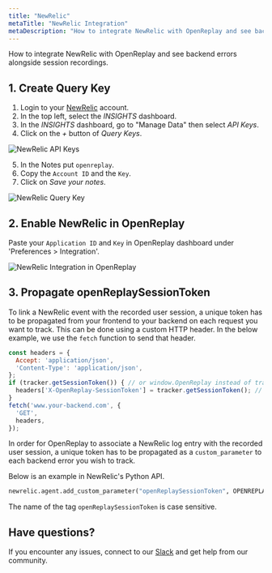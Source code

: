 ```yaml
---
title: "NewRelic"
metaTitle: "NewRelic Integration"
metaDescription: "How to integrate NewRelic with OpenReplay and see backend errors alongside session replays."
---
```


How to integrate NewRelic with OpenReplay and see backend errors alongside session recordings.

## 1. Create Query Key

1. Login to your [NewRelic](https://newrelic.com) account.
2. In the top left, select the *INSIGHTS* dashboard.
3. In the *INSIGHTS* dashboard, go to "Manage Data" then select *API Keys*.
4. Click on the *+* button of *Query Keys*.

![NewRelic API Keys](/static/newrelic-1.png#center)

5. In the Notes put `openreplay`.
6. Copy the `Account ID` and the `Key`.
7. Click on *Save your notes*.

![NewRelic Query Key](/static/newrelic-2.png#center)

## 2. Enable NewRelic in OpenReplay

Paste your `Application ID` and `Key` in OpenReplay dashboard under 'Preferences > Integration'.

![NewRelic Integration in OpenReplay](/static/newrelic-3.jpg#center)

## 3. Propagate openReplaySessionToken

To link a NewRelic event with the recorded user session, a unique token has to be propagated from your frontend to your backend on each request you want to track. This can be done using a custom HTTP header. In the below example, we use the `fetch` function to send that header.

```javascript
const headers = {
  Accept: 'application/json',
  'Content-Type': 'application/json',
};
if (tracker.getSessionToken()) { // or window.OpenReplay instead of tracker if you're using the snippet
  headers['X-OpenReplay-SessionToken'] = tracker.getSessionToken(); // Inject openReplaySessionToken
}
fetch('www.your-backend.com', {
  'GET',
  headers,
});
```

In order for OpenReplay to associate a NewRelic log entry with the recorded user session, a unique token has to be propagated as a `custom_parameter` to each backend error you wish to track.

Below is an example in NewRelic's Python API.

```python
newrelic.agent.add_custom_parameter("openReplaySessionToken", OPENREPLAY_SESSION_TOKEN)
```

The name of the tag `openReplaySessionToken` is case sensitive.

## Have questions?

If you encounter any issues, connect to our [Slack](https://slack.openreplay.com) and get help from our community.
